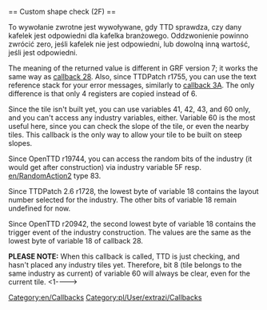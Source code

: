 <noinclude>{{pl/Development/NewGRF/inne strony|en=newgrf-specs.tt-wiki.net/wiki/Callback:_Custom_shape_check|pl=pl/Development/NewGRF/NFO Specs/Callback/Custom shape check}}
</noinclude>== Custom shape check (2F) ==

To wywołanie zwrotne jest wywoływane, gdy TTD sprawdza, czy dany kafelek jest odpowiedni dla kafelka branżowego. Oddzwonienie powinno zwrócić zero, jeśli kafelek nie jest odpowiedni, lub dowolną inną wartość, jeśli jest odpowiedni.

{{en/GrfFrom|7}} The meaning of the returned value is different in GRF version 7; it works the same way as [[en/Callbacks#industry-location-permissibility-28 |callback 28]]. {{en/Ottdp| |2.6|ttdprev=r1755}} Also, since TTDPatch r1755, you can use the text reference stack for your error messages, similarly to [[#show-additional-text-in-industry-window-3a |callback 3A]]. The only difference is that only 4 registers are copied instead of 6.

Since the tile isn't built yet, you can use variables 41, 42, 43, and 60 only, and you can't access any industry variables, either. Variable 60 is the most useful here, since you can check the slope of the tile, or even the nearby tiles. This callback is the only way to allow your tile to be built on steep slopes. 

{{en/Ottdp|1.1|no|ottdrev=r19744}} Since OpenTTD r19744, you can access the random bits of the industry (it would get after construction) via industry variable 5F resp. [[en/RandomAction2]] type 83.

{{en/Ottdp| |2.6|ttdprev=r1728}} Since TTDPatch 2.6 r1728, the lowest byte of variable 18 contains the layout number selected for the industry. The other bits of variable 18 remain undefined for now.

{{en/Ottdp|1.1|no|ottdrev=r20942}} Since OpenTTD r20942, the second lowest byte of variable 18 contains the trigger event of the industry construction. The values
are the same as the lowest byte of variable 18 of callback 28.

'''PLEASE NOTE:''' When this callback is called, TTD is just checking, and hasn't placed any industry tiles yet. Therefore, bit 8 (tile belongs to the same industry as current) of variable 60 will always be clear, even for the current tile.
<1--[[Category:en/Callbacks]]-->[[Category:pl/User/extrazi/Callbacks]]